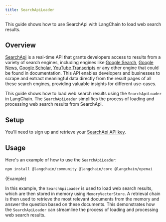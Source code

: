 ```yaml
---
title: SearchApiLoader
---
```


This guide shows how to use SearchApi with LangChain to load web search results.

## Overview

[SearchApi](https://www.searchapi.io/) is a real-time API that grants developers access to results from a variety of search engines, including engines like [Google Search](https://www.searchapi.io/docs/google),
[Google News](https://www.searchapi.io/docs/google-news), [Google Scholar](https://www.searchapi.io/docs/google-scholar), [YouTube Transcripts](https://www.searchapi.io/docs/youtube-transcripts) or any other engine that could be found in documentation.
This API enables developers and businesses to scrape and extract meaningful data directly from the result pages of all these search engines, providing valuable insights for different use-cases.

This guide shows how to load web search results using the `SearchApiLoader` in LangChain. The `SearchApiLoader` simplifies the process of loading and processing web search results from SearchApi.

## Setup

You'll need to sign up and retrieve your [SearchApi API key](https://www.searchapi.io/).

## Usage

Here's an example of how to use the `SearchApiLoader`:



<IntegrationInstallTooltip></IntegrationInstallTooltip>

```bash npm2yarn
npm install @langchain/community @langchain/core @langchain/openai
```

<CodeBlock language="typescript">{Example}</CodeBlock>

In this example, the `SearchApiLoader` is used to load web search results, which are then stored in memory using `MemoryVectorStore`. A retrieval chain is then used to retrieve the most relevant documents from the memory and answer the question based on these documents. This demonstrates how the `SearchApiLoader` can streamline the process of loading and processing web search results.
